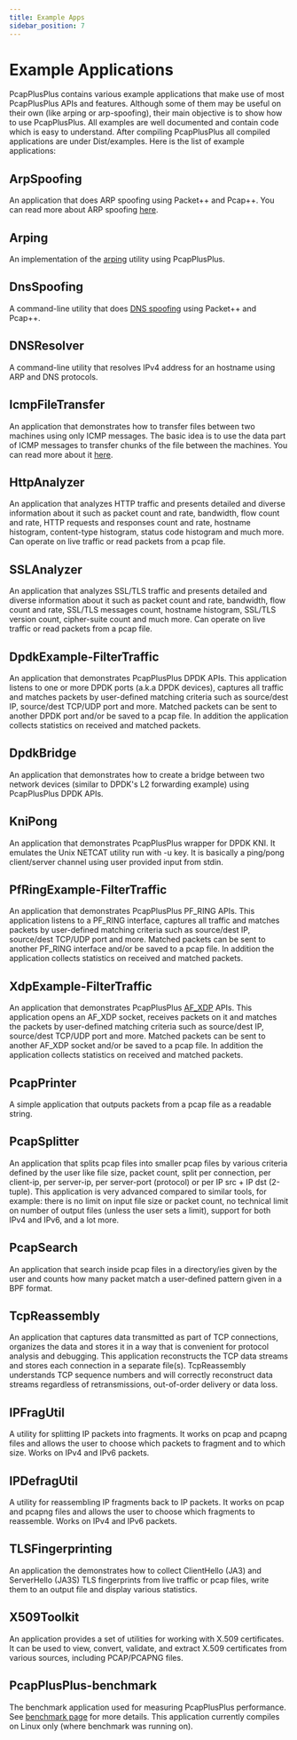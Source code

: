 ```yaml
---
title: Example Apps
sidebar_position: 7
---
```


# Example Applications


PcapPlusPlus contains various example applications that make use of most PcapPlusPlus APIs and features. Although some of them may be useful on their own (like arping or arp-spoofing), their main objective is to show how to use PcapPlusPlus. All examples are well documented and contain code which is easy to understand. After compiling PcapPlusPlus all compiled applications are under Dist/examples. Here is the list of example applications:

## <CodeLink relativePath="/Examples/ArpSpoofing">ArpSpoofing</CodeLink>

An application that does ARP spoofing using Packet++ and Pcap++. You can read more about ARP spoofing [here](https://en.wikipedia.org/wiki/ARP_spoofing).

## <CodeLink relativePath="/Examples/Arping">Arping</CodeLink>

An implementation of the [arping](https://en.wikipedia.org/wiki/Arping) utility using PcapPlusPlus.

## <CodeLink relativePath="/Examples/DnsSpoofing">DnsSpoofing</CodeLink>

A command-line utility that does [DNS spoofing](https://en.wikipedia.org/wiki/DNS_spoofing) using Packet++ and Pcap++.

## <CodeLink relativePath="/Examples/DNSResolver">DNSResolver</CodeLink>

A command-line utility that resolves IPv4 address for an hostname using ARP and DNS protocols.

## <CodeLink relativePath="/Examples/IcmpFileTransfer">IcmpFileTransfer</CodeLink>

An application that demonstrates how to transfer files between two machines using only ICMP messages. The basic idea is to use the data part of ICMP messages to transfer chunks of the file between the machines. You can read more about it [here](http://www.unixist.com/security/data-transfer-over-icmp/index.html).

## <CodeLink relativePath="/Examples/HttpAnalyzer">HttpAnalyzer</CodeLink>

An application that analyzes HTTP traffic and presents detailed and diverse information about it such as packet count and rate, bandwidth, flow count and rate, HTTP requests and responses count and rate, hostname histogram, content-type histogram, status code histogram and much more. Can operate on live traffic or read packets from a pcap file.

## <CodeLink relativePath="/Examples/SSLAnalyzer">SSLAnalyzer</CodeLink>

An application that analyzes SSL/TLS traffic and presents detailed and diverse information about it such as packet count and rate, bandwidth, flow count and rate, SSL/TLS messages count, hostname histogram, SSL/TLS version count, cipher-suite count and much more. Can operate on live traffic or read packets from a pcap file.

## <CodeLink relativePath="/Examples/DpdkExample-FilterTraffic">DpdkExample-FilterTraffic</CodeLink>

An application that demonstrates PcapPlusPlus DPDK APIs. This application listens to one or more DPDK ports (a.k.a DPDK devices), captures all traffic and matches packets by user-defined matching criteria such as source/dest IP, source/dest TCP/UDP port and more. Matched packets can be sent to another DPDK port and/or be saved to a pcap file. In addition the application collects statistics on received and matched packets.

## <CodeLink relativePath="/Examples/DpdkBridge">DpdkBridge</CodeLink>

An application that demonstrates how to create a bridge between two network devices (similar to DPDK's L2 forwarding example) using PcapPlusPlus DPDK APIs.

## <CodeLink relativePath="/Examples/KniPong">KniPong</CodeLink>

An application that demonstrates PcapPlusPlus wrapper for DPDK KNI. It emulates the Unix NETCAT utility run with -u key. It is basically a ping/pong client/server channel using user provided input from stdin.

## <CodeLink relativePath="/Examples/PfRingExample-FilterTraffic">PfRingExample-FilterTraffic</CodeLink>

An application that demonstrates PcapPlusPlus PF_RING APIs. This application listens to a PF_RING interface, captures all traffic and matches packets by user-defined matching criteria such as source/dest IP, source/dest TCP/UDP port and more. Matched packets can be sent to another PF_RING interface and/or be saved to a pcap file. In addition the application collects statistics on received and matched packets.

## <CodeLink relativePath="/Examples/XdpExample-FilterTraffic">XdpExample-FilterTraffic</CodeLink>

An application that demonstrates PcapPlusPlus [AF_XDP](https://www.kernel.org/doc/html/next/networking/af_xdp.html) APIs. This application opens an AF_XDP socket, receives packets on it and matches the packets by user-defined matching criteria such as source/dest IP, source/dest TCP/UDP port and more. Matched packets can be sent to another AF_XDP socket and/or be saved to a pcap file. In addition the application collects statistics on received and matched packets.

## <CodeLink relativePath="/Examples/PcapPrinter">PcapPrinter</CodeLink>

A simple application that outputs packets from a pcap file as a readable string.

## <CodeLink relativePath="/Examples/PcapSplitter">PcapSplitter</CodeLink>

An application that splits pcap files into smaller pcap files by various criteria defined by the user like file size, packet count, split per connection, per client-ip, per server-ip, per server-port (protocol) or per IP src + IP dst (2-tuple). This application is very advanced compared to similar tools, for example: there is no limit on input file size or packet count, no technical limit on number of output files (unless the user sets a limit), support for both IPv4 and IPv6, and a lot more.

## <CodeLink relativePath="/Examples/PcapSearch">PcapSearch</CodeLink>

An application that search inside pcap files in a directory/ies given by the user and counts how many packet match a user-defined pattern given in a BPF format.

## <CodeLink relativePath="/Examples/TcpReassembly">TcpReassembly</CodeLink>

An application that captures data transmitted as part of TCP connections, organizes the data and stores it in a way that is convenient for protocol analysis and debugging. This application reconstructs the TCP data streams and stores each connection in a separate file(s). TcpReassembly understands TCP sequence numbers and will correctly reconstruct data streams regardless of retransmissions, out-of-order delivery or data loss.

## <CodeLink relativePath="/Examples/IPFragUtil">IPFragUtil</CodeLink>

A utility for splitting IP packets into fragments. It works on pcap and pcapng files and allows the user to choose which packets to fragment and to which size. Works on IPv4 and IPv6 packets.

## <CodeLink relativePath="/Examples/IPDefragUtil">IPDefragUtil</CodeLink>

A utility for reassembling IP fragments back to IP packets. It works on pcap and pcapng files and allows the user to choose which fragments to reassemble. Works on IPv4 and IPv6 packets.

## <CodeLink relativePath="/Examples/TLSFingerprinting">TLSFingerprinting</CodeLink>

An application the demonstrates how to collect ClientHello (JA3) and ServerHello (JA3S) TLS fingerprints from live traffic or pcap files, write them to an output file and display various statistics.

## <CodeLink relativePath="/Examples/X509Toolkit">X509Toolkit</CodeLink>

An application provides a set of utilities for working with X.509 certificates. It can be used to view, convert, validate, and extract X.509 certificates from various sources, including PCAP/PCAPNG files.

## <CodeLink relativePath="/Examples/PcapPlusPlus-benchmark">PcapPlusPlus-benchmark</CodeLink>

The benchmark application used for measuring PcapPlusPlus performance. See [benchmark page](./benchmark) for more details. This application currently compiles on Linux only (where benchmark was running on).
